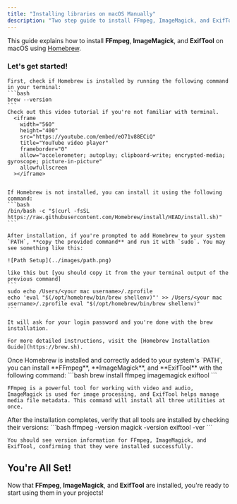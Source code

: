 ```yaml
---
title: "Installing libraries on macOS Manually"
description: "Two step guide to install FFmpeg, ImageMagick, and ExifTool on macOS using Homebrew."
---
```


This guide explains how to install **FFmpeg**, **ImageMagick**, and **ExifTool** on macOS using [Homebrew](https://brew.sh/).

### Let's get started!

<Steps>

  <Step title="Step 1: Install Homebrew (if not already installed)">

    First, check if Homebrew is installed by running the following command in your terminal:
    ```bash
    brew --version
    ```
    Check out this video tutorial if you're not familiar with terminal.
      <iframe
        width="560"
        height="400"
        src="https://youtube.com/embed/eO71v88ECiQ"
        title="YouTube video player"
        frameborder="0"
        allow="accelerometer; autoplay; clipboard-write; encrypted-media; gyroscope; picture-in-picture"
        allowfullscreen
      ></iframe>


    If Homebrew is not installed, you can install it using the following command:
    ```bash
    /bin/bash -c "$(curl -fsSL https://raw.githubusercontent.com/Homebrew/install/HEAD/install.sh)"
    ```

    After installation, if you're prompted to add Homebrew to your system `PATH`, **copy the provided command** and run it with `sudo`. You may see something like this:

    ![Path Setup](../images/path.png)

    like this but [you should copy it from the your terminal output of the previous command]
    ```
    sudo echo /Users/<your mac username>/.zprofile
    echo 'eval "$(/opt/homebrew/bin/brew shellenv)"' >> /Users/<your mac username>/.zprofile eval "$(/opt/homebrew/bin/brew shellenv)"
    ```

    It will ask for your login password and you're done with the brew installation.

    For more detailed instructions, visit the [Homebrew Installation Guide](https://brew.sh).

  </Step>
  
  <Step title="Step 2: Install FFmpeg, ImageMagick, and ExifTool">
    Once Homebrew is installed and correctly added to your system's `PATH`, you can install **FFmpeg**, **ImageMagick**, and **ExifTool** with the following command:
    ```bash
    brew install ffmpeg imagemagick exiftool
    ```

    FFmpeg is a powerful tool for working with video and audio, ImageMagick is used for image processing, and ExifTool helps manage media file metadata. This command will install all three utilities at once.

  </Step>
  
  <Step title="Step 3: Verify Installation">
    After the installation completes, verify that all tools are installed by checking their versions:
    ```bash
    ffmpeg -version
    magick -version
    exiftool -ver
    ```

    You should see version information for FFmpeg, ImageMagick, and ExifTool, confirming that they were installed successfully.

  </Step>
  
</Steps>

## You're All Set!

Now that **FFmpeg**, **ImageMagick**, and **ExifTool** are installed, you're ready to start using them in your projects!
